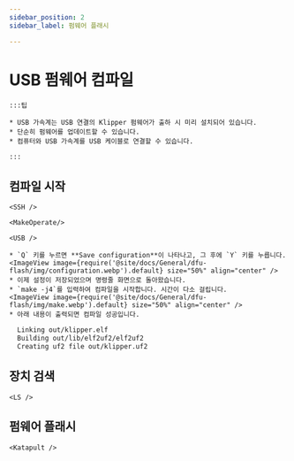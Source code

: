 ```yaml
---
sidebar_position: 2
sidebar_label: 펌웨어 플래시

---
```




# USB 펌웨어 컴파일

    :::팁

    * USB 가속계는 USB 연결의 Klipper 펌웨어가 출하 시 미리 설치되어 있습니다.
    * 단순히 펌웨어를 업데이트할 수 있습니다.
    * 컴퓨터와 USB 가속계를 USB 케이블로 연결할 수 있습니다.

    :::

## 컴파일 시작

    <SSH />

    <MakeOperate/>

    <USB />

    * `Q` 키를 누르면 **Save configuration**이 나타나고, 그 후에 `Y` 키를 누릅니다.
    <ImageView image={require('@site/docs/General/dfu-flash/img/configuration.webp').default} size="50%" align="center" />
    * 이제 설정이 저장되었으며 명령줄 화면으로 돌아왔습니다.
    * `make -j4`를 입력하여 컴파일을 시작합니다. 시간이 다소 걸립니다.
    <ImageView image={require('@site/docs/General/dfu-flash/img/make.webp').default} size="50%" align="center" />
    * 아래 내용이 출력되면 컴파일 성공입니다.

```bash
  Linking out/klipper.elf
  Building out/lib/elf2uf2/elf2uf2
  Creating uf2 file out/klipper.uf2
```

## 장치 검색

    <LS />


## 펌웨어 플래시
    <Katapult />
